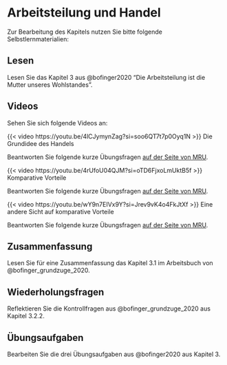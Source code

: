 # Arbeitsteilung und Handel

Zur Bearbeitung des Kapitels nutzen Sie bitte folgende Selbstlernmaterialien:

## Lesen

Lesen Sie das Kapitel 3 aus @bofinger2020 "Die Arbeitsteilung ist die Mutter unseres Wohlstandes".

## Videos

Sehen Sie sich folgende Videos an:

::: {#vid-comp1}
{{< video https://youtu.be/4lCJymynZag?si=soo6QT7t7p0Oyq1N >}}
Die Grundidee des Handels
:::

Beantworten Sie folgende kurze Übungsfragen [auf der Seite von MRU](https://mru.org/practice-questions/big-ideas-trade-practice-questions). 



::: {.callout-tip collapse="true" title="Video: Komparative Vorteile"}
<div>

::: {#vid-comp2}
{{< video https://youtu.be/4rUfoU04QJM?si=oTD6FjxoLmUktB5f >}} 
Komparative Vorteile
:::

</div>

Beantworten Sie folgende kurze Übungsfragen [auf der Seite von MRU](https://mru.org/practice-questions/comparative-advantage-practice-questions). 
:::

::: {.callout-tip collapse="true" title="Video: Eine andere Sicht auf komparative Vorteile"}
<div>

::: {#vid-comp3}
{{< video https://youtu.be/wY9n7EIVx9Y?si=Jrev9vK4o4FkJtXf >}} 
Eine andere Sicht auf komparative Vorteile
:::

</div>

Beantworten Sie folgende kurze Übungsfragen [auf der Seite von MRU](https://mru.org/practice-questions/another-look-comparative-advantage-practice-questions). 
:::




## Zusammenfassung

Lesen Sie für eine Zusammenfassung das Kapitel 3.1 im Arbeitsbuch von @bofinger_grundzuge_2020.



## Wiederholungsfragen

Reflektieren Sie die Kontrollfragen aus @bofinger_grundzuge_2020 aus Kapitel 3.2.2.

## Übungsaufgaben

Bearbeiten Sie die drei Übungsaufgaben aus @bofinger2020 aus Kapitel 3.